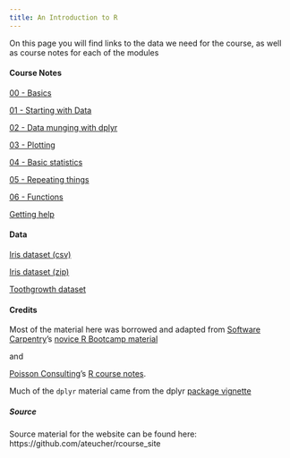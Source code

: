 ```yaml
---
title: An Introduction to R
---
```


On this page you will find links to the data we need for the course, as well as course notes for each of the modules

#### Course Notes
[00 - Basics](00-basics.html)

[01 - Starting with Data](01-starting-with-data.html)

[02 - Data munging with dplyr](02-dplyr.html)

[03 - Plotting](03-plotting.html)

[04 - Basic statistics](04-basic_stats.html)

[05 - Repeating things](05-repeating-things.html)

[06 - Functions](06-functions.html)

[Getting help](getting_help.html)

#### Data
[Iris dataset (csv)](data/iris.csv)

[Iris dataset (zip)](data/iris.zip)

[Toothgrowth dataset](data/toothgrowth.csv)

#### Credits
Most of the material here was borrowed and adapted from 
[Software Carpentry](http://www.softwarecarpentry.org)'s
[novice R Bootcamp material](https://github.com/swcarpentry/bc/tree/master/novice/r)

and 

[Poisson Consulting](http://www.poissonconsulting.ca/)'s 
[R course notes](http://www.poissonconsulting.ca/courses/2012/06/05/an-introduction-to-r-course-12.html).

Much of the `dplyr` material came from the dplyr [package vignette](http://cran.rstudio.com/web/packages/dplyr/vignettes/introduction.html)

##### Source
Source material for the website can be found here: https://github.com/ateucher/rcourse_site
